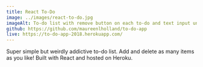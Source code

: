 ```yaml
---
title: React To-Do
image: ../images/react-to-do.jpg
imageAlt: To-do list with remove button on each to-do and text input under list to add new to-do
github: https://github.com/maureenlholland/to-do-app
live: https://to-do-app-2018.herokuapp.com/
---
```


Super simple but weirdly addictive to-do list. Add and delete as many items as you like! Built with React and hosted on Heroku.